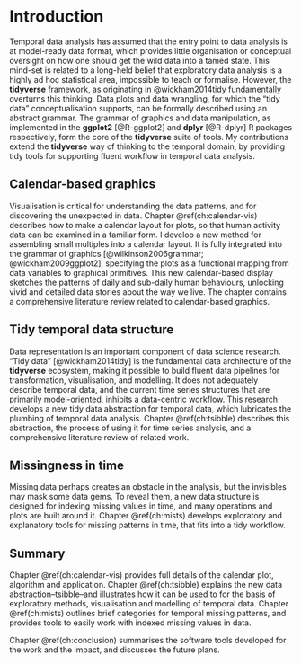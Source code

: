 # Introduction {#ch:intro}

Temporal data analysis has assumed that the entry point to data analysis is at model-ready data format, which provides little organisation or conceptual oversight on how one should get the wild data into a tamed state. This mind-set is related to a long-held belief that exploratory data analysis is a highly ad hoc statistical area, impossible to teach or formalise. However, the **tidyverse** framework, as originating in @wickham2014tidy fundamentally overturns this thinking. Data plots and data wrangling, for which the "tidy data" conceptualisation supports, can be formally described using an abstract grammar. The grammar of graphics and data manipulation, as implemented in the **ggplot2** [@R-ggplot2] and **dplyr** [@R-dplyr] R packages respectively, form the core of the **tidyverse** suite of tools. My contributions extend the **tidyverse** way of thinking to the temporal domain, by providing tidy tools for supporting fluent workflow in temporal data analysis.

## Calendar-based graphics {#sec:calendar-vis}

Visualisation is critical for understanding the data patterns, and for discovering the unexpected in data. Chapter \@ref(ch:calendar-vis) describes how to make a calendar layout for plots, so that human activity data can be examined in a familiar form. I develop a new method for assembling small multiples into a calendar layout. It is fully integrated into the grammar of graphics [@wilkinson2006grammar; @wickham2009ggplot2], specifying the plots as a functional mapping from data variables to graphical primitives. This new calendar-based display sketches the patterns of daily and sub-daily human behaviours, unlocking vivid and detailed data stories about the way we live. The chapter contains a comprehensive literature review related to calendar-based graphics. 

## Tidy temporal data structure {#sec:tsibble}

Data representation is an important component of data science research. "Tidy data" [@wickham2014tidy] is the fundamental data architecture of the **tidyverse** ecosystem, making it possible to build fluent data pipelines for transformation, visualisation, and modelling. It does not adequately describe temporal data, and the current time series structures that are primarily model-oriented, inhibits a data-centric workflow. This research develops a new tidy data abstraction for temporal data, which lubricates the plumbing of temporal data analysis. Chapter \@ref(ch:tsibble) describes this abstraction, the process of using it for time series analysis, and a comprehensive literature review of related work. 

## Missingness in time {#sec:mists}

Missing data perhaps creates an obstacle in the analysis, but the invisibles may mask some data gems. To reveal them, a new data structure is designed for indexing missing values in time, and many operations and plots are built around it. Chapter \@ref(ch:mists) develops exploratory and explanatory tools for missing patterns in time, that fits into a tidy workflow.

## Summary

Chapter \@ref(ch:calendar-vis) provides full details of the calendar plot, algorithm and application. Chapter \@ref(ch:tsibble) explains the new data abstraction--tsibble--and illustrates how it can be used to for the basis of exploratory methods, visualisation and modelling of temporal data. Chapter \@ref(ch:mists) outlines brief categories for temporal missing patterns, and provides tools to easily work with indexed missing values in data. 

Chapter \@ref(ch:conclusion) summarises the software tools developed for the work and the impact, and discusses the future plans.
